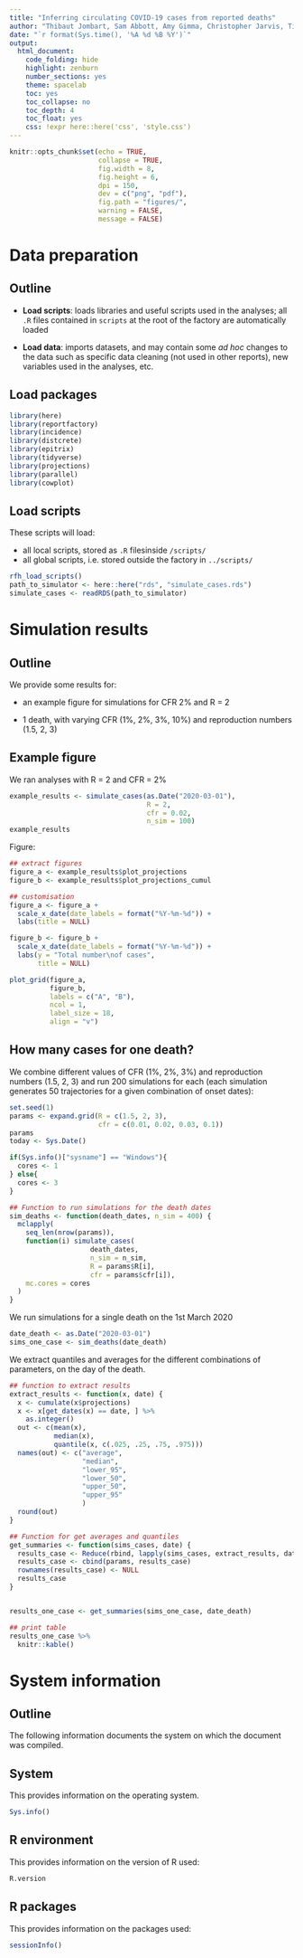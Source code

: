 ```yaml
---
title: "Inferring circulating COVID-19 cases from reported deaths"
author: "Thibaut Jombart, Sam Abbott, Amy Gimma, Christopher Jarvis, Timothy Russel, Sam Clifford, Sebastian Funk, Hamish Gibbs, Yang Liu, Kevin van Zandvoort, Rosalind Eggo, Adam Kurchaski, CMMID nCov working group, John Edmunds"
date: "`r format(Sys.time(), '%A %d %B %Y')`"
output:
  html_document:
    code_folding: hide
    highlight: zenburn
    number_sections: yes
    theme: spacelab
    toc: yes
    toc_collapse: no
    toc_depth: 4
    toc_float: yes
    css: !expr here::here('css', 'style.css')
---
```


```r
knitr::opts_chunk$set(echo = TRUE,
                      collapse = TRUE,
                      fig.width = 8,
                      fig.height = 6,
                      dpi = 150,
                      dev = c("png", "pdf"),
                      fig.path = "figures/",
                      warning = FALSE,
                      message = FALSE)
```



<!-- ======================================================= -->
<!-- ======================================================= -->
<!-- ======================================================= -->

# Data preparation {.tabset .tabset-fade .tabset-pills}

## Outline


* **Load scripts**: loads libraries and useful scripts used in the analyses; all
`.R` files contained in `scripts` at the root of the factory are automatically
loaded

* **Load data**: imports datasets, and may contain some *ad hoc* changes to the
data such as specific data cleaning (not used in other reports), new variables
used in the analyses, etc.



## Load packages

```r

library(here)
library(reportfactory)
library(incidence)
library(distcrete)
library(epitrix)
library(tidyverse)
library(projections)
library(parallel)
library(cowplot)

```



## Load scripts

These scripts will load:

* all local scripts, stored as `.R` filesinside `/scripts/`
* all global scripts, i.e. stored outside the factory in `../scripts/`

```r

rfh_load_scripts()
path_to_simulator <- here::here("rds", "simulate_cases.rds")
simulate_cases <- readRDS(path_to_simulator)

```










<!-- ======================================================= -->
<!-- ======================================================= -->
<!-- ======================================================= -->

# Simulation results {.tabset .tabset-fade .tabset-pills}

## Outline

We provide some results for:

* an example figure for simulations for CFR 2% and R = 2

* 1 death, with varying CFR (1%, 2%, 3%, 10%) and reproduction numbers (1.5, 2, 3)




## Example figure

We ran analyses with R = 2 and CFR = 2%

```r

example_results <- simulate_cases(as.Date("2020-03-01"),
                                  R = 2,
                                  cfr = 0.02,
                                  n_sim = 100)
example_results

```


Figure:

```r

## extract figures
figure_a <- example_results$plot_projections
figure_b <- example_results$plot_projections_cumul

## customisation
figure_a <- figure_a +
  scale_x_date(date_labels = format("%Y-%m-%d")) +
  labs(title = NULL)

figure_b <- figure_b +
  scale_x_date(date_labels = format("%Y-%m-%d")) +
  labs(y = "Total number\nof cases",
       title = NULL)

plot_grid(figure_a,
          figure_b,
          labels = c("A", "B"),
          ncol = 1,
          label_size = 18,
          align = "v")

```



## How many cases for one death?

We combine different values of CFR (1%, 2%, 3%) and reproduction numbers (1.5,
2, 3) and run 200 simulations for each (each simulation generates 50
trajectories for a given combination of onset dates):

```r

set.seed(1)
params <- expand.grid(R = c(1.5, 2, 3),
                      cfr = c(0.01, 0.02, 0.03, 0.1))
params
today <- Sys.Date()

if(Sys.info()["sysname"] == "Windows"){
  cores <- 1
} else{
  cores <- 3
}

## Function to run simulations for the death dates 
sim_deaths <- function(death_dates, n_sim = 400) {
  mclapply(
    seq_len(nrow(params)),
    function(i) simulate_cases(
                    death_dates,
                    n_sim = n_sim,
                    R = params$R[i],
                    cfr = params$cfr[i]),
    mc.cores = cores
  )
}  


```

We run simulations for a single death on the 1st March 2020

```r

date_death <- as.Date("2020-03-01")
sims_one_case <- sim_deaths(date_death)

```

We extract quantiles and averages for the different combinations of parameters,
on the day of the death.

```r

## function to extract results
extract_results <- function(x, date) {
  x <- cumulate(x$projections)
  x <- x[get_dates(x) == date, ] %>%
    as.integer()
  out <- c(mean(x),
           median(x),
           quantile(x, c(.025, .25, .75, .975)))
  names(out) <- c("average",
                  "median",
                  "lower_95",
                  "lower_50",
                  "upper_50",
                  "upper_95"
                  )
  round(out)
}

## Function for get averages and quantiles
get_summaries <- function(sims_cases, date) {
  results_case <- Reduce(rbind, lapply(sims_cases, extract_results, date))
  results_case <- cbind(params, results_case)
  rownames(results_case) <- NULL
  results_case
}


results_one_case <- get_summaries(sims_one_case, date_death)

```

```r

## print table
results_one_case %>%
  knitr::kable()

```






<!-- ======================================================= --> 
<!-- ======================================================= --> 
<!-- ======================================================= -->

# System information {.tabset .tabset-fade .tabset-pills}

## Outline

The following information documents the system on which the document was
compiled.


## System 

This provides information on the operating system.

```r
Sys.info()
```

## R environment

This provides information on the version of R used:

```r
R.version
```


## R packages

This provides information on the packages used:

```r
sessionInfo()
```
